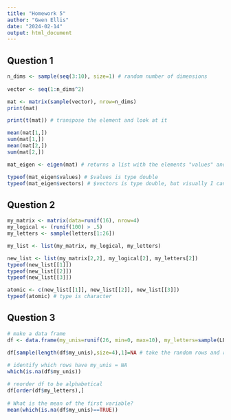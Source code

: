 ```yaml
---
title: "Homework 5"
author: "Gwen Ellis"
date: "2024-02-14"
output: html_document
---
```


## Question 1
```r
n_dims <- sample(seq(3:10), size=1) # random number of dimensions
  
vector <- seq(1:n_dims^2)

mat <- matrix(sample(vector), nrow=n_dims)
print(mat)

print(t(mat)) # transpose the element and look at it

mean(mat[1,])
sum(mat[1,])
mean(mat[2,])
sum(mat[2,])

mat_eigen <- eigen(mat) # returns a list with the elements "values" and "vectors"

typeof(mat_eigen$values) # $values is type double
typeof(mat_eigen$vectors) # $vectors is type double, but visually I can see that these numbers are within a matrix

```

## Question 2
```r
my_matrix <- matrix(data=runif(16), nrow=4)
my_logical <- (runif(100) > .5)
my_letters <- sample(letters[1:26])

my_list <- list(my_matrix, my_logical, my_letters)

new_list <- list(my_matrix[2,2], my_logical[2], my_letters[2])
typeof(new_list[[1]])
typeof(new_list[[2]])
typeof(new_list[[3]])

atomic <- c(new_list[[1]], new_list[[2]], new_list[[3]])
typeof(atomic) # type is character

```

## Question 3
```r
# make a data frame
df <- data.frame(my_unis=runif(26, min=0, max=10), my_letters=sample(LETTERS[1:26]))

df[sample(length(df$my_unis),size=4),1]=NA # take the random rows and replace with NA only in the first column
 
# identify which rows have my_unis = NA
which(is.na(df$my_unis))

# reorder df to be alphabetical
df[order(df$my_letters),]
 
# What is the mean of the first variable?
mean(which(is.na(df$my_unis)==TRUE))


```

